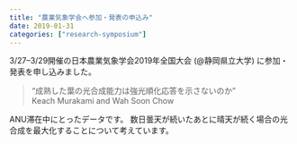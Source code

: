 ```yaml
---
title: "農業気象学会へ参加・発表の申込み"
date: 2019-01-31
categories: ["research-symposium"]
---
```


3/27--3/29開催の日本農業気象学会2019年全国大会 (@静岡県立大学) に参加・発表を申し込みました。

> “成熟した葉の光合成能力は強光順化応答を示さないのか”  
> Keach Murakami and Wah Soon Chow

ANU滞在中にとったデータです。
数日曇天が続いたあとに晴天が続く場合の光合成を最大化することについて考えています。
